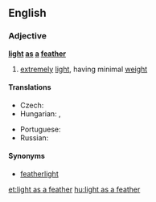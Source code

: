 ==English==

===Adjective===
'''[[light]] [[as]] [[a]] [[feather]]'''

# {{context|simile|lang=en}} [[extremely]] [[light]], having minimal [[weight]]

====Translations====
{{trans-top|extremely light, having minimal weight}}
* Czech: {{t|cs|lehký jako peříčko}}
* Hungarian: {{t|hu|pehelykönnyű}}, {{t+|hu|könnyű, mint a pehely}}
{{trans-mid}}
* Portuguese: {{t|pt|leve como uma pena}}
* Russian: {{t|ru|лёгкий, как пёрышко}}
{{trans-bottom}}

====Synonyms====
* [[featherlight]]

[[et:light as a feather]]
[[hu:light as a feather]]